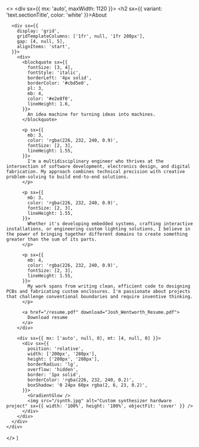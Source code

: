 
  <>
    <div sx={{ mx: 'auto', maxWidth: 1120 }}>
      <h2 sx={{ variant: 'text.sectionTitle', color: 'white' }}>About</h2>

      <div sx={{
        display: 'grid',
        gridTemplateColumns: ['1fr', null, '1fr 280px'],
        gap: [4, null, 5],
        alignItems: 'start',
      }}>
        <div>
          <blockquote sx={{
            fontSize: [3, 4],
            fontStyle: 'italic',
            borderLeft: '4px solid',
            borderColor: '#cbd5e0',
            pl: 3,
            mb: 4,
            color: '#e2e8f0',
            lineHeight: 1.6,
          }}>
            An idea machine for turning ideas into machines.
          </blockquote>

          <p sx={{
            mb: 3,
            color: 'rgba(226, 232, 240, 0.9)',
            fontSize: [2, 3],
            lineHeight: 1.55,
          }}>
            I'm a multidisciplinary engineer who thrives at the intersection of software development, electronics design, and digital fabrication. My approach combines technical precision with creative problem-solving to build end-to-end solutions.
          </p>

          <p sx={{
            mb: 3,
            color: 'rgba(226, 232, 240, 0.9)',
            fontSize: [2, 3],
            lineHeight: 1.55,
          }}>
            Whether it's developing embedded systems, crafting interactive installations, or engineering custom lighting solutions, I believe in the power of bringing together different domains to create something greater than the sum of its parts.
          </p>

          <p sx={{
            mb: 4,
            color: 'rgba(226, 232, 240, 0.9)',
            fontSize: [2, 3],
            lineHeight: 1.55,
          }}>
            My work spans from writing clean, efficient code to designing PCBs and fabricating custom enclosures. I'm passionate about projects that challenge conventional boundaries and require inventive thinking.
          </p>

          <a href="/resume.pdf" download="Josh_Wentworth_Resume.pdf">
            Download resume
          </a>
        </div>

        <div sx={{ mx: ['auto', null, 0], mt: [4, null, 0] }}>
          <div sx={{
            position: 'relative',
            width: ['200px', '280px'],
            height: ['200px', '280px'],
            borderRadius: 'lg',
            overflow: 'hidden',
            border: '1px solid',
            borderColor: 'rgba(226, 232, 240, 0.2)',
            boxShadow: '0 24px 60px rgba(2, 6, 23, 0.2)',
          }}>
            <GradientGlow />
            <img src="/synth.jpg" alt="Custom synthesizer hardware project" sx={{ width: '100%', height: '100%', objectFit: 'cover' }} />
          </div>
        </div>
      </div>
    </div>

  </>
)
